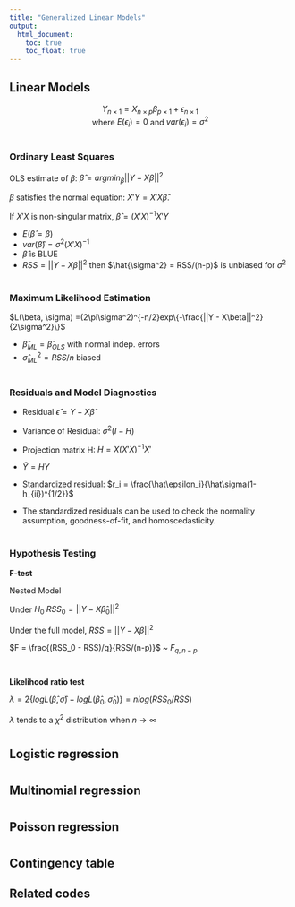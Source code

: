 ```yaml
---
title: "Generalized Linear Models"
output:
  html_document: 
    toc: true
    toc_float: true
---
```


## Linear Models
<center>
$Y_{n\times1} = X_{n\times p}\beta_{p\times 1} + \epsilon_{n\times1}$     
where $E(\epsilon_i) = 0$ and $var(\epsilon_i) = \sigma^2$
</center>

<div style="margin-bottom:40px;">    
</div>

### Ordinary Least Squares
OLS estimate of $\beta$: $\hat\beta = argmin_{\beta}||Y - X\beta||^2$

$\beta$ satisfies the normal equation: $X'Y = X'X\hat\beta$. 

If $X'X$ is non-singular matrix, $\hat\beta = (X'X)^{-1}X'Y$

- $E(\hat{\beta} = \beta)$
- $var(\hat\beta) = \sigma^2(X'X)^{-1}$
- $\hat\beta$ is BLUE
- $RSS = ||Y - X\hat\beta||^2$ then $\hat{\sigma^2} = RSS/(n-p)$ is unbiased for $\sigma^2$

<div style="margin-bottom:40px;">    
</div>

### Maximum Likelihood Estimation
$L(\beta, \sigma) =(2\pi\sigma^2)^{-n/2}exp\{-\frac{||Y - X\beta||^2}{2\sigma^2}\}$

- $\hat\beta_{ML}= \hat\beta_{OLS}$ with normal indep. errors
- $\hat\sigma_{ML}^2 = RSS/n$ biased

<div style="margin-bottom:40px;">    
</div>

### Residuals and Model Diagnostics
- Residual $\hat\epsilon = Y - X\hat\beta$

- Variance of Residual: $\sigma^2(I-H)$ 

- Projection matrix H: $H = X(X'X)^{-1}X'$

- $\hat{Y} = HY$

- Standardized residual: $r_i = \frac{\hat\epsilon_i}{\hat\sigma(1-h_{ii})^{1/2}}$
- The standardized residuals can be used to check the normality assumption, goodness-of-fit, and homoscedasticity.

<div style="margin-bottom:40px;">    
</div>

### Hypothesis Testing
**F-test**

Nested Model

Under $H_0$ $RSS_0 = ||Y - X\hat\beta_0||^2$

Under the full model, $RSS = ||Y - X\beta||^2$ 

$F = \frac{(RSS_0 - RSS)/q}{RSS/(n-p)}$ ~ $F_{q,n-p}$

<div style="margin-bottom:40px;">    
</div>

**Likelihood ratio test**

$\lambda = 2\{logL(\hat\beta, \hat\sigma) - logL(\hat\beta_0, \hat\sigma_0)\} = nlog(RSS_0/RSS)$

$\lambda$ tends to a $\chi^2$ distribution when $n \rightarrow \infty$

<div style="margin-bottom:40px;">    
</div>

## Logistic regression

<div style="margin-bottom:40px;">    
</div>

## Multinomial regression

<div style="margin-bottom:40px;">    
</div>

## Poisson regression

<div style="margin-bottom:40px;">    
</div>

## Contingency table

## Related codes


